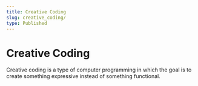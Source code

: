 ```yaml
---
title: Creative Coding
slug: creative_coding/
type: Published
---
```


# Creative Coding

Creative coding is a type of computer programming in which the goal is to create something expressive instead of something functional.
